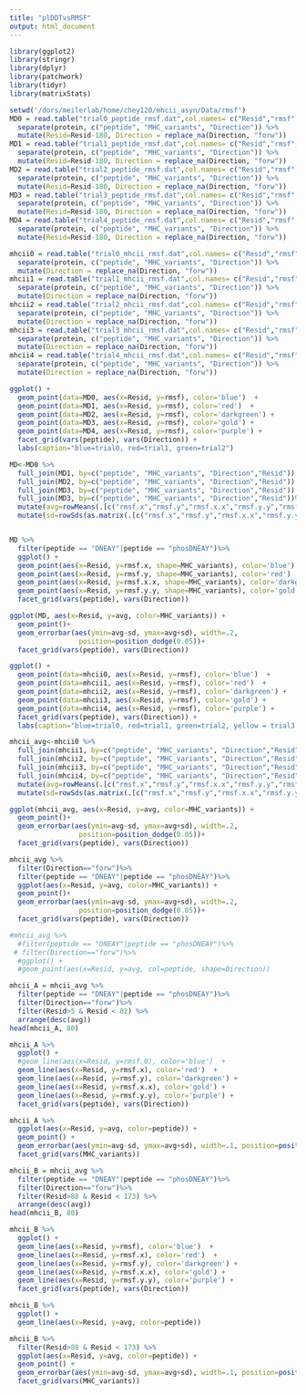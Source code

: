 ```yaml
---
title: "plDDTvsRMSF"
output: html_document
---
```


```r
library(ggplot2)
library(stringr)
library(dplyr)
library(patchwork)
library(tidyr)
library(matrixStats)

```

```r
setwd('/dors/meilerlab/home/chey120/mhcii_asyn/Data/rmsf')
MD0 = read.table("trial0_peptide_rmsf.dat",col.names= c("Resid","rmsf", "protein")) %>%
  separate(protein, c("peptide", "MHC_variants", "Direction")) %>%
  mutate(Resid=Resid-180, Direction = replace_na(Direction, "forw"))
MD1 = read.table("trial1_peptide_rmsf.dat",col.names= c("Resid","rmsf", "protein")) %>%
  separate(protein, c("peptide", "MHC_variants", "Direction")) %>%
  mutate(Resid=Resid-180, Direction = replace_na(Direction, "forw"))
MD2 = read.table("trial2_peptide_rmsf.dat",col.names= c("Resid","rmsf", "protein")) %>%
  separate(protein, c("peptide", "MHC_variants", "Direction")) %>%
  mutate(Resid=Resid-180, Direction = replace_na(Direction, "forw"))
MD3 = read.table("trial3_peptide_rmsf.dat",col.names= c("Resid","rmsf", "protein")) %>%
  separate(protein, c("peptide", "MHC_variants", "Direction")) %>%
  mutate(Resid=Resid-180, Direction = replace_na(Direction, "forw"))
MD4 = read.table("trial4_peptide_rmsf.dat",col.names= c("Resid","rmsf", "protein")) %>%
  separate(protein, c("peptide", "MHC_variants", "Direction")) %>%
  mutate(Resid=Resid-180, Direction = replace_na(Direction, "forw"))
```

```r
mhcii0 = read.table("trial0_mhcii_rmsf.dat",col.names= c("Resid","rmsf", "protein")) %>%
  separate(protein, c("peptide", "MHC_variants", "Direction")) %>%
  mutate(Direction = replace_na(Direction, "forw"))
mhcii1 = read.table("trial1_mhcii_rmsf.dat",col.names= c("Resid","rmsf", "protein")) %>%
  separate(protein, c("peptide", "MHC_variants", "Direction")) %>%
  mutate(Direction = replace_na(Direction, "forw"))
mhcii2 = read.table("trial2_mhcii_rmsf.dat",col.names= c("Resid","rmsf", "protein")) %>%
  separate(protein, c("peptide", "MHC_variants", "Direction")) %>%
  mutate(Direction = replace_na(Direction, "forw"))
mhcii3 = read.table("trial3_mhcii_rmsf.dat",col.names= c("Resid","rmsf", "protein")) %>%
  separate(protein, c("peptide", "MHC_variants", "Direction")) %>%
  mutate(Direction = replace_na(Direction, "forw"))
mhcii4 = read.table("trial4_mhcii_rmsf.dat",col.names= c("Resid","rmsf", "protein")) %>%
  separate(protein, c("peptide", "MHC_variants", "Direction")) %>%
  mutate(Direction = replace_na(Direction, "forw"))
```

```r
ggplot() +
  geom_point(data=MD0, aes(x=Resid, y=rmsf), color='blue')  +   
  geom_point(data=MD1, aes(x=Resid, y=rmsf), color='red')  +   
  geom_point(data=MD2, aes(x=Resid, y=rmsf), color='darkgreen') +
  geom_point(data=MD3, aes(x=Resid, y=rmsf), color='gold') +
  geom_point(data=MD4, aes(x=Resid, y=rmsf), color='purple') +
  facet_grid(vars(peptide), vars(Direction)) +   
  labs(caption="blue=trial0, red=trial1, green=trial2")
```

```r
MD<-MD0 %>%
  full_join(MD1, by=c("peptide", "MHC_variants", "Direction","Resid")) %>%
  full_join(MD2, by=c("peptide", "MHC_variants", "Direction","Resid")) %>%
  full_join(MD3, by=c("peptide", "MHC_variants", "Direction","Resid")) %>%
  full_join(MD3, by=c("peptide", "MHC_variants", "Direction","Resid"))%>%
  mutate(avg=rowMeans(.[c("rmsf.x","rmsf.y","rmsf.x.x","rmsf.y.y","rmsf")], na.rm=TRUE)) %>%
  mutate(sd=rowSds(as.matrix(.[c("rmsf.x","rmsf.y","rmsf.x.x","rmsf.y.y","rmsf")], na.rm=TRUE)))


MD %>%
  filter(peptide == "DNEAY"|peptide == "phosDNEAY")%>%
  ggplot() +
  geom_point(aes(x=Resid, y=rmsf.x, shape=MHC_variants), color='blue')  +   
  geom_point(aes(x=Resid, y=rmsf.y, shape=MHC_variants), color='red')  +   
  geom_point(aes(x=Resid, y=rmsf.x.x, shape=MHC_variants), color='darkgreen') +
  geom_point(aes(x=Resid, y=rmsf.y.y, shape=MHC_variants), color='gold') +
  facet_grid(vars(peptide), vars(Direction))

ggplot(MD, aes(x=Resid, y=avg, color=MHC_variants)) + 
  geom_point()+
  geom_errorbar(aes(ymin=avg-sd, ymax=avg+sd), width=.2,
                 position=position_dodge(0.05))+
  facet_grid(vars(peptide), vars(Direction))
```

```r
ggplot() +
  geom_point(data=mhcii0, aes(x=Resid, y=rmsf), color='blue')  +   
  geom_point(data=mhcii1, aes(x=Resid, y=rmsf), color='red')  +   
  geom_point(data=mhcii2, aes(x=Resid, y=rmsf), color='darkgreen') +
  geom_point(data=mhcii3, aes(x=Resid, y=rmsf), color='gold') +
  geom_point(data=mhcii4, aes(x=Resid, y=rmsf), color='purple') +
  facet_grid(vars(peptide), vars(Direction)) +   
  labs(caption="blue=trial0, red=trial1, green=trial2, yellow = trial3, purple = trial4")
```

```r
mhcii_avg<-mhcii0 %>%
  full_join(mhcii1, by=c("peptide", "MHC_variants", "Direction","Resid")) %>%
  full_join(mhcii2, by=c("peptide", "MHC_variants", "Direction","Resid")) %>%
  full_join(mhcii3, by=c("peptide", "MHC_variants", "Direction","Resid")) %>%
  full_join(mhcii4, by=c("peptide", "MHC_variants", "Direction","Resid")) %>%
  mutate(avg=rowMeans(.[c("rmsf.x","rmsf.y","rmsf.x.x","rmsf.y.y","rmsf")], na.rm=TRUE)) %>%
  mutate(sd=rowSds(as.matrix(.[c("rmsf.x","rmsf.y","rmsf.x.x","rmsf.y.y","rmsf")], na.rm=TRUE)))

ggplot(mhcii_avg, aes(x=Resid, y=avg, color=MHC_variants)) + 
  geom_point()+
  geom_errorbar(aes(ymin=avg-sd, ymax=avg+sd), width=.2,
                 position=position_dodge(0.05))+
  facet_grid(vars(peptide), vars(Direction))
```

```r
mhcii_avg %>%
  filter(Direction=="forw")%>%
  filter(peptide == "DNEAY"|peptide == "phosDNEAY")%>%
  ggplot(aes(x=Resid, y=avg, color=MHC_variants)) + 
  geom_point()+
  geom_errorbar(aes(ymin=avg-sd, ymax=avg+sd), width=.2,
                 position=position_dodge(0.05))+
  facet_grid(vars(peptide), vars(Direction))

#mhcii_avg %>%
  #filter(peptide == "DNEAY"|peptide == "phosDNEAY")%>%
 # filter(Direction=="forw")%>%
  #ggplot() +
  #geom_point(aes(x=Resid, y=avg, col=peptide, shape=Direction))
```

```r
mhcii_A = mhcii_avg %>%
  filter(peptide == "DNEAY"|peptide == "phosDNEAY")%>%
  filter(Direction=="forw")%>%
  filter(Resid>5 & Resid < 82) %>%
  arrange(desc(avg))
head(mhcii_A, 80)

mhcii_A %>%
  ggplot() +
  #geom_line(aes(x=Resid, y=rmsf.0), color='blue')  +   
  geom_line(aes(x=Resid, y=rmsf.x), color='red')  +   
  geom_line(aes(x=Resid, y=rmsf.y), color='darkgreen') +
  geom_line(aes(x=Resid, y=rmsf.x.x), color='gold') +
  geom_line(aes(x=Resid, y=rmsf.y.y), color='purple') +
  facet_grid(vars(peptide), vars(Direction))

mhcii_A %>%
  ggplot(aes(x=Resid, y=avg, color=peptide)) +
  geom_point() +  
  geom_errorbar(aes(ymin=avg-sd, ymax=avg+sd), width=.1, position=position_dodge(0.05))+
  facet_grid(vars(MHC_variants))

```

```r
mhcii_B = mhcii_avg %>%
  filter(peptide == "DNEAY"|peptide == "phosDNEAY")%>%
  filter(Direction=="forw")%>%
  filter(Resid>88 & Resid < 173) %>%
  arrange(desc(avg))
head(mhcii_B, 80)

mhcii_B %>%
  ggplot() +
  geom_line(aes(x=Resid, y=rmsf), color='blue')  +   
  geom_line(aes(x=Resid, y=rmsf.x), color='red')  +   
  geom_line(aes(x=Resid, y=rmsf.y), color='darkgreen') +
  geom_line(aes(x=Resid, y=rmsf.x.x), color='gold') +
  geom_line(aes(x=Resid, y=rmsf.y.y), color='purple') +
  facet_grid(vars(peptide), vars(Direction))

mhcii_B %>%
  ggplot() +
  geom_line(aes(x=Resid, y=avg, color=peptide)) 

mhcii_B %>%
  filter(Resid>88 & Resid < 173) %>%
  ggplot(aes(x=Resid, y=avg, color=peptide)) +
  geom_point() +  
  geom_errorbar(aes(ymin=avg-sd, ymax=avg+sd), width=.1, position=position_dodge(0.05))+
  facet_grid(vars(MHC_variants))
  
```